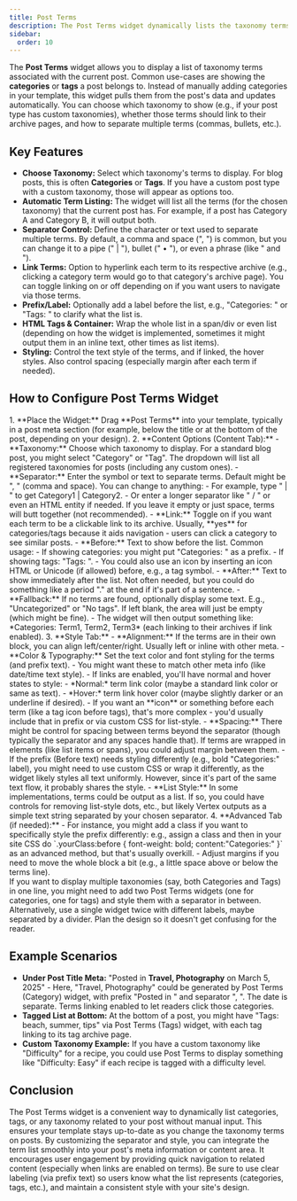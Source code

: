```yaml
---
title: Post Terms
description: The Post Terms widget dynamically lists the taxonomy terms (categories, tags, etc.) associated with the current post, with options for choosing the taxonomy, separator, and link styling.
sidebar:
  order: 10
---
```



The **Post Terms** widget allows you to display a list of taxonomy terms associated with the current post. Common use-cases are showing the **categories** or **tags** a post belongs to. Instead of manually adding categories in your template, this widget pulls them from the post's data and updates automatically. You can choose which taxonomy to show (e.g., if your post type has custom taxonomies), whether those terms should link to their archive pages, and how to separate multiple terms (commas, bullets, etc.).

## Key Features

- **Choose Taxonomy:** Select which taxonomy's terms to display. For blog posts, this is often **Categories** or **Tags**. If you have a custom post type with a custom taxonomy, those will appear as options too.
- **Automatic Term Listing:** The widget will list all the terms (for the chosen taxonomy) that the current post has. For example, if a post has Category A and Category B, it will output both.
- **Separator Control:** Define the character or text used to separate multiple terms. By default, a comma and space (", ") is common, but you can change it to a pipe (" | "), bullet (" • "), or even a phrase (like " and ").
- **Link Terms:** Option to hyperlink each term to its respective archive (e.g., clicking a category term would go to that category's archive page). You can toggle linking on or off depending on if you want users to navigate via those terms.
- **Prefix/Label:** Optionally add a label before the list, e.g., "Categories: " or "Tags: " to clarify what the list is.
- **HTML Tags & Container:** Wrap the whole list in a span/div or even list (depending on how the widget is implemented, sometimes it might output them in an inline text, other times as list items).
- **Styling:** Control the text style of the terms, and if linked, the hover styles. Also control spacing (especially margin after each term if needed).

## How to Configure Post Terms Widget

<Steps>
1. **Place the Widget:** Drag **Post Terms** into your template, typically in a post meta section (for example, below the title or at the bottom of the post, depending on your design).
2. **Content Options (Content Tab):**
   - **Taxonomy:** Choose which taxonomy to display. For a standard blog post, you might select "Category" or "Tag". The dropdown will list all registered taxonomies for posts (including any custom ones).
   - **Separator:** Enter the symbol or text to separate terms. Default might be ", " (comma and space). You can change to anything:
     - For example, type " | " to get Category1 | Category2.
     - Or enter a longer separator like " / " or even an HTML entity if needed. If you leave it empty or just space, terms will butt together (not recommended).
   - **Link:** Toggle on if you want each term to be a clickable link to its archive. Usually, **yes** for categories/tags because it aids navigation - users can click a category to see similar posts.
   - **Before:** Text to show before the list. Common usage:
     - If showing categories: you might put "Categories: " as a prefix.
     - If showing tags: "Tags: ".
     - You could also use an icon by inserting an icon HTML or Unicode (if allowed) before, e.g., a tag symbol.
   - **After:** Text to show immediately after the list. Not often needed, but you could do something like a period "." at the end if it's part of a sentence.
   - **Fallback:** If no terms are found, optionally display some text. E.g., "Uncategorized" or "No tags". If left blank, the area will just be empty (which might be fine).
   - The widget will then output something like: *Categories: Term1, Term2, Term3* (each linking to their archives if link enabled).
3. **Style Tab:**
   - **Alignment:** If the terms are in their own block, you can align left/center/right. Usually left or inline with other meta.
   - **Color & Typography:** Set the text color and font styling for the terms (and prefix text).
     - You might want these to match other meta info (like date/time text style).
     - If links are enabled, you'll have normal and hover states to style:
       - *Normal:* term link color (maybe a standard link color or same as text).
       - *Hover:* term link hover color (maybe slightly darker or an underline if desired).
     - If you want an **icon** or something before each term (like a tag icon before tags), that's more complex - you'd usually include that in prefix or via custom CSS for list-style.
   - **Spacing:** There might be control for spacing between terms beyond the separator (though typically the separator and any spaces handle that). If terms are wrapped in elements (like list items or spans), you could adjust margin between them.
   - If the prefix (Before text) needs styling differently (e.g., bold "Categories:" label), you might need to use custom CSS or wrap it differently, as the widget likely styles all text uniformly. However, since it's part of the same text flow, it probably shares the style.
   - **List Style:** In some implementations, terms could be output as a list. If so, you could have controls for removing list-style dots, etc., but likely Vertex outputs as a simple text string separated by your chosen separator.
4. **Advanced Tab (if needed):**
   - For instance, you might add a class if you want to specifically style the prefix differently: e.g., assign a class and then in your site CSS do `.yourClass:before { font-weight: bold; content:"Categories:" }` as an advanced method, but that's usually overkill.
   - Adjust margins if you need to move the whole block a bit (e.g., a little space above or below the terms line).
</Steps>

<Aside type="tip">
If you want to display multiple taxonomies (say, both Categories and Tags) in one line, you might need to add two Post Terms widgets (one for categories, one for tags) and style them with a separator in between. Alternatively, use a single widget twice with different labels, maybe separated by a divider. Plan the design so it doesn't get confusing for the reader.
</Aside>

## Example Scenarios

- **Under Post Title Meta:** "Posted in **Travel, Photography** on March 5, 2025" - Here, "Travel, Photography" could be generated by Post Terms (Category) widget, with prefix "Posted in " and separator ", ". The date is separate. Terms linking enabled to let readers click those categories.
- **Tagged List at Bottom:** At the bottom of a post, you might have "Tags: beach, summer, tips" via Post Terms (Tags) widget, with each tag linking to its tag archive page.
- **Custom Taxonomy Example:** If you have a custom taxonomy like "Difficulty" for a recipe, you could use Post Terms to display something like "Difficulty: Easy" if each recipe is tagged with a difficulty level.

## Conclusion

The Post Terms widget is a convenient way to dynamically list categories, tags, or any taxonomy related to your post without manual input. This ensures your template stays up-to-date as you change the taxonomy terms on posts. By customizing the separator and style, you can integrate the term list smoothly into your post's meta information or content area. It encourages user engagement by providing quick navigation to related content (especially when links are enabled on terms). Be sure to use clear labeling (via prefix text) so users know what the list represents (categories, tags, etc.), and maintain a consistent style with your site's design.

